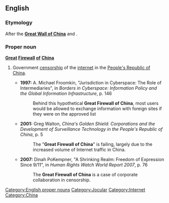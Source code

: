 ==English==
{{wikipedia|Internet censorship in the People's Republic of China}}

===Etymology===
After the '''[[Great Wall of China]]''' and {{term|firewall}}.

===Proper noun===
'''[[great|Great]] [[firewall|Firewall]] [[of]] [[China]]'''

# {{context|originally jocular|pejorative}} Government [[censorship]] of the [[internet]] in the [[People's Republic of China]].
#*'''1997:''' A. Michael Froomkin, "Jurisdiction in Cyberspace: The Role of Intermediaries", in ''Borders in Cyberspace: Information Policy and the Global Information Infrastructure'', p. 146
#*:Behind this hypothetical '''Great Firewall of China''', most users would be allowed to exchange information with foreign sites if they were on the approved list
#*'''2001:''' Greg Walton, ''China's Golden Shield: Corporations and the Development of Surveillance Technology in the People's Republic of China'', p. 5
#*:The "'''Great Firewall of China'''" is failing, largely due to the increased volume of Internet traffic in China.
#*'''2007:''' Dinah PoKempner, "A Shrinking Realm: Freedom of Expression Since 9/11", in ''Human Rights Watch World Report 2007'', p. 76
#*:The '''Great Firewall of China''' is a case of corporate collaboration in censorship.
[[Category:English proper nouns]]
[[Category:Jocular]]
[[Category:Internet]]
[[Category:China]]